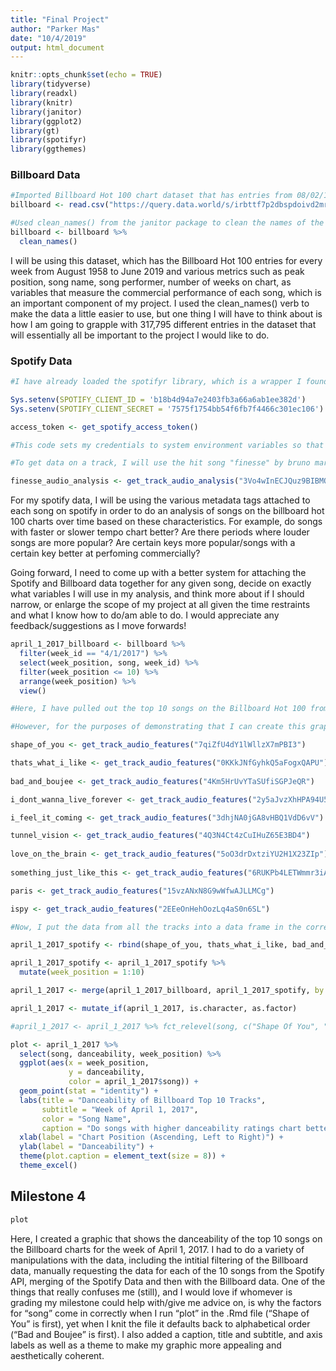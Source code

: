 ```yaml
---
title: "Final Project"
author: "Parker Mas"
date: "10/4/2019"
output: html_document
---
```


```r
knitr::opts_chunk$set(echo = TRUE)
library(tidyverse)
library(readxl)
library(knitr)
library(janitor)
library(ggplot2)
library(gt)
library(spotifyr)
library(ggthemes)
```

### Billboard Data 

```r
#Imported Billboard Hot 100 chart dataset that has entries from 08/02/1958 to 06/22/2019 for each week (chart is updated weekly)
billboard <- read.csv("https://query.data.world/s/irbttf7p2dbspdoivd2mrdy67nosle", header=TRUE, stringsAsFactors=FALSE)

#Used clean_names() from the janitor package to clean the names of the data
billboard <- billboard %>%
  clean_names()

```

I will be using this dataset, which has the Billboard Hot 100 entries for every week from August 1958 to June 2019 and various metrics such as peak position, song name, song performer, number of weeks on chart, as variables that measure the commercial performance of each song, which is an important component of my project. I used the clean_names() verb to make the data a little easier to use, but one thing I will have to think about is how I am going to grapple with 317,795 different entries in the dataset that will essentially all be important to the project I would like to do.

### Spotify Data

```r
#I have already loaded the spotifyr library, which is a wrapper I found on the internet that will allow me to take data from the spotify API in bulk. 

Sys.setenv(SPOTIFY_CLIENT_ID = 'b18b4d94a7e2403fb3a66a6ab1ee382d')
Sys.setenv(SPOTIFY_CLIENT_SECRET = '7575f1754bb54f6fb7f4466c301ec106')

access_token <- get_spotify_access_token()

#This code sets my credentials to system environment variables so that I can more easily interact with the Spotify API (I don't fully understand it, but it seems to work!).

#To get data on a track, I will use the hit song "finesse" by bruno mars as a test.

finesse_audio_analysis <- get_track_audio_analysis("3Vo4wInECJQuz9BIBMOu8i")

```

For my spotify data, I will be using the various metadata tags attached to each song on spotify in order to do an analysis of songs on the billboard hot 100 charts over time  based on these characteristics. For example, do songs with faster or slower tempo chart better? Are there periods where louder songs are more popular? Are certain keys more popular/songs with a certain key better at perfoming commercially?

Going forward, I need to come up with a better system for attaching the Spotify and Billboard data together for any given song, decide on exactly what variables I will use in my analysis, and think more about if I should narrow, or enlarge the scope of my project at all given the time restraints and what I know how to do/am able to do. I would appreciate any feedback/suggestions as I move forwards!

```r

april_1_2017_billboard <- billboard %>% 
  filter(week_id == "4/1/2017") %>% 
  select(week_position, song, week_id) %>% 
  filter(week_position <= 10) %>% 
  arrange(week_position) %>% 
  view()

#Here, I have pulled out the top 10 songs on the Billboard Hot 100 from the billboard data set that I originally read in last week. One of the tough things about the 'spotifyr' package (which seems to be the best spotify r package available) is that you can't search for a song by name, rather, you need to manually find the specific spotify ID of the song you want to look at. However, you can pull all the data on an individual artist, which indicates to me that a project that focused on a few higher profile artists (preferably those who have a decent amount of music out over a fairly long period of time) and looked at which of their songs were most commercially successful may be a more realistic endeavor.

#However, for the purposes of demonstrating that I can create this graphic, I am going to manually call the audio features for each of the tracks in the April 4, 2017 top ten.

shape_of_you <- get_track_audio_features("7qiZfU4dY1lWllzX7mPBI3")

thats_what_i_like <- get_track_audio_features("0KKkJNfGyhkQ5aFogxQAPU")
  
bad_and_boujee <- get_track_audio_features("4Km5HrUvYTaSUfiSGPJeQR")

i_dont_wanna_live_forever <- get_track_audio_features("2y5aJvzXhHPA94U5GFAcXe")

i_feel_it_coming <- get_track_audio_features("3dhjNA0jGA8vHBQ1VdD6vV")

tunnel_vision <- get_track_audio_features("4Q3N4Ct4zCuIHuZ65E3BD4")
  
love_on_the_brain <- get_track_audio_features("5oO3drDxtziYU2H1X23ZIp")
  
something_just_like_this <- get_track_audio_features("6RUKPb4LETWmmr3iAEQktW")

paris <- get_track_audio_features("15vzANxN8G9wWfwAJLLMCg")

ispy <- get_track_audio_features("2EEeOnHehOozLq4aS0n6SL")

#Now, I put the data from all the tracks into a data frame in the correct order and add a column "week_position" so that I can join it with the billboard data and then create a plot out of it

april_1_2017_spotify <- rbind(shape_of_you, thats_what_i_like, bad_and_boujee, i_dont_wanna_live_forever, i_feel_it_coming, tunnel_vision, love_on_the_brain, something_just_like_this, paris, ispy)

april_1_2017_spotify <- april_1_2017_spotify %>%
  mutate(week_position = 1:10)

april_1_2017 <- merge(april_1_2017_billboard, april_1_2017_spotify, by = "week_position")

april_1_2017 <- mutate_if(april_1_2017, is.character, as.factor)

#april_1_2017 <- april_1_2017 %>% fct_relevel(song, c("Shape Of You", "That's What I Like", "Bad And Boujee", "I Don't Wanna Live Forever (Fifty Shades Darker)", "I Feel It Coming", "Tunnel Vision", "Love On The Brain", "Something Just Like This", "Paris", "iSpy"))

plot <- april_1_2017 %>% 
  select(song, danceability, week_position) %>% 
  ggplot(aes(x = week_position, 
             y = danceability, 
             color = april_1_2017$song)) + 
  geom_point(stat = "identity") +
  labs(title = "Danceability of Billboard Top 10 Tracks",
       subtitle = "Week of April 1, 2017",
       color = "Song Name",
       caption = "Do songs with higher danceability ratings chart better?") +
  xlab(label = "Chart Position (Ascending, Left to Right)") +
  ylab(label = "Danceability") + 
  theme(plot.caption = element_text(size = 8)) +
  theme_excel()

```

## Milestone 4
```r
plot
```



Here, I created a graphic that shows the danceability of the top 10 songs on the Billboard charts for the week of April 1, 2017. I had to do a variety of manipulations with the data, including the intitial filtering of the Billboard data, manually requesting the data for each of the 10 songs from the Spotify API, merging of the Spotify Data and then with the Billboard data. One of the things that really confuses me (still), and I would love if whomever is grading my milestone could help with/give me advice on, is why the factors for "song" come in correctly when I run "plot" in the .Rmd file ("Shape of You" is first), yet when I knit the file it defaults back to alphabetical order ("Bad and Boujee" is first). I also added a caption, title and subtitle, and axis labels as well as a theme to make my graphic more appealing and aesthetically coherent.
